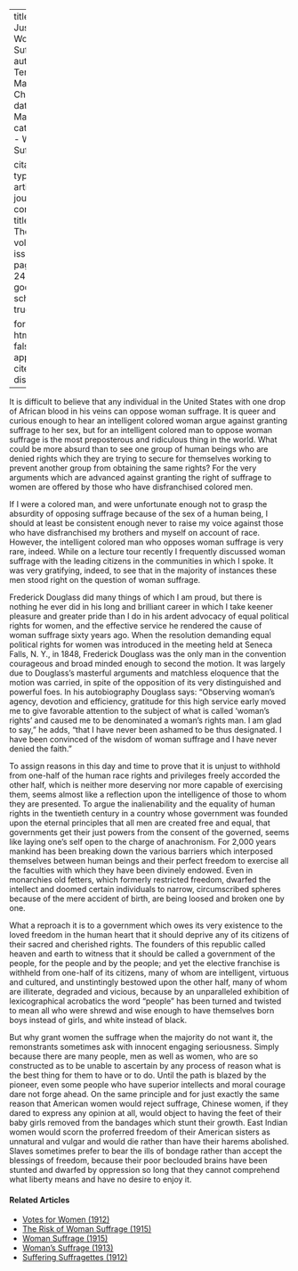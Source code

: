 
---
title: 'The Justice of Woman Suffrage'
author: Terrell, Mary Church
date: Mar. 1912
categories: 
  - Woman Suffrage

citation: 
  type: article-journal
  container-title: The Crisis
  volume: 4
  issue: 5
  page: 243-245
google-scholar: true

format:
  html:
    toc: false
    appendix-cite-as: display
---


It is difficult to believe that any individual in the United States with one drop of African blood in his veins can oppose woman suffrage. It is queer and curious enough to hear an intelligent colored woman argue against granting suffrage to her sex, but for an intelligent colored man to oppose woman suffrage is the most preposterous and ridiculous thing in the world. What could be more absurd than to see one group of human beings who are denied rights which they are trying to secure for themselves working to prevent another group from obtaining the same rights? For the very arguments which are advanced against granting the right of suffrage to women are offered by those who have disfranchised colored men.

If I were a colored man, and were unfortunate enough not to grasp the absurdity of opposing suffrage because of the sex of a human being, I should at least be consistent enough never to raise my voice against those who have disfranchised my brothers and myself on account of race. However, the intelligent colored man who opposes woman suffrage is very rare, indeed. While on a lecture tour recently I frequently discussed woman suffrage with the leading citizens in the communities in which I spoke. It was very gratifying, indeed, to see that in the majority of instances these men stood right on the question of woman suffrage.

Frederick Douglass did many things of which I am proud, but there is nothing he ever did in his long and brilliant career in which I take keener pleasure and greater pride than I do in his ardent advocacy of  equal political rights for women, and the effective service he rendered the cause of woman suffrage sixty years ago. When the resolution demanding equal political rights for women was introduced in the meeting held at Seneca Falls, N. Y., in 1848, Frederick Douglass was the only man in the convention courageous and broad minded enough to second the motion. It was largely due to Douglass's masterful arguments and matchless eloquence that the motion was carried, in spite of the opposition of its very distinguished and powerful foes. In his autobiography Douglass says: "Observing woman's agency, devotion and efficiency, gratitude for this high service early moved me to give favorable attention to the subject of what is called 'woman's rights' and caused me to be denominated a woman's rights man. I am glad to say," he adds, "that I have never been ashamed to be thus designated. I have been convinced of the wisdom of woman suffrage and I have never denied the faith."

To assign reasons in this day and time to prove that it is unjust to withhold from one-half of the human race rights and privileges freely accorded the other half, which is neither more deserving nor more capable of exercising them, seems almost like a reflection upon the intelligence of those to whom they are presented. To argue the inalienability and the equality of human rights in the twentieth century in a country whose government was founded upon the eternal principles that all men are created free and equal, that governments get their just powers from the consent of the governed, seems like laying one's self open to the charge of anachronism. For 2,000 years mankind has been breaking down the various barriers which interposed themselves between human beings and their perfect freedom to exercise all the faculties with which they have been divinely endowed. Even in monarchies old fetters, which formerly restricted freedom, dwarfed the intellect and doomed certain individuals to narrow, circumscribed spheres because of the mere accident of birth, are being loosed and broken one by one.

What a reproach it is to a government which owes its very existence to the loved freedom in the human heart that it should deprive any of its citizens of their sacred and cherished rights. The founders of this republic called heaven and earth to witness that it should be called a government of the people, for the people and by the people; and yet the elective franchise is withheld from one-half of its citizens, many of whom are intelligent, virtuous and cultured, and unstintingly bestowed upon the other half, many of whom are illiterate, degraded and vicious, because by an unparalleled exhibition of lexicographical acrobatics the word "people" has been turned and twisted to mean all who were shrewd and wise enough to have themselves born boys instead of girls, and white instead of black.

But why grant women the suffrage when the majority do not want it, the remonstrants sometimes ask with innocent engaging seriousness. Simply because there are many people, men as well as women, who are so constructed as to be unable to ascertain by any process of reason what is the best thing for them to have or to do. Until the path is blazed by the pioneer, even some people who have superior intellects and moral courage dare not forge ahead. On the same principle and for just exactly the same reason that American women would reject suffrage, Chinese women, if they dared to express any opinion at all, would object to having the feet of their baby girls removed from the bandages which stunt their growth. East Indian women would scorn the proferred freedom of their American sisters as unnatural and vulgar and would die rather than have their harems abolished. Slaves sometimes prefer to bear the ills of bondage rather than accept the blessings of freedom, because their poor beclouded brains have been stunted and dwarfed by oppression so long that they cannot comprehend what liberty means and have no desire to enjoy it.

<!-- Similar articles start here -->
<div  class="clear-wrap"></div>

#### Related Articles

* [Votes for Women (1912)](/Volumes/04/05/votes_for_women.html)
* [The Risk of Woman Suffrage (1915)](/Volumes/11/01/risk_of_woman_suffrage.html)
* [Woman Suffrage (1915)](/Volumes/09/06/womansuffrage.html)
* [Woman's Suffrage (1913)](/Volumes/06/01/womans_suffrage.html)
* [Suffering Suffragettes (1912)](/Volumes/04/02/suffering_suffragettes.html)

<!-- Similar articles end here -->